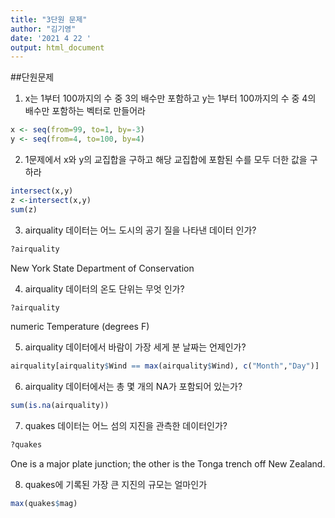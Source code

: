 ```yaml
---
title: "3단원 문제"
author: "김기영"
date: '2021 4 22 '
output: html_document
---
```


##단원문제

1. x는 1부터 100까지의 수 중 3의 배수만 포함하고 y는 1부터 100까지의 수 중 4의 배수만 포함하는 벡터로 만들어라
```r
x <- seq(from=99, to=1, by=-3)
y <- seq(from=4, to=100, by=4)
```

2. 1문제에서 x와 y의 교집합을 구하고 해당 교집합에 포함된 수를 모두 더한 값을 구하라
```r
intersect(x,y)
z <-intersect(x,y)
sum(z)
```

03. airquality 데이터는 어느 도시의 공기 질을 나타낸 데이터 인가?
```r
?airquality
```
New York State Department of Conservation

04. airquality 데이터의 온도 단위는 무엇 인가?
```r
?airquality
```
numeric	Temperature (degrees F)

05. airquality 데이터에서 바람이 가장 세게 분 날짜는 언제인가?
```r
airquality[airquality$Wind == max(airquality$Wind), c("Month","Day")]
```


06. airquality 데이터에서는 총 몇 개의 NA가 포함되어 있는가?
```r
sum(is.na(airquality))
```
07. quakes 데이터는 어느 섬의 지진을 관측한 데이터인가?
```r
?quakes
```
One is a major plate junction; the other is the Tonga trench off New Zealand.

08. quakes에 기록된 가장 큰 지진의 규모는 얼마인가
```r
max(quakes$mag) 
```
